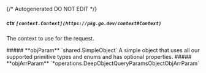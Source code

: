 {/* Autogenerated DO NOT EDIT  */}

##### **ctx** `[context.Context](https://pkg.go.dev/context#Context)`
The context to use for the request.

<Collapsible>
    ##### **objParam** `shared.SimpleObject`
    A simple object that uses all our supported primitive types and enums and has optional properties.
    <Collapsible.Break/>
    <SimpleObject/>
</Collapsible>

<Collapsible>
    ##### **objArrParam** `*operations.DeepObjectQueryParamsObjectObjArrParam`
    <Collapsible.Break/>
    <DeepObjectQueryParamsObjectObjArrParam/>
</Collapsible>

